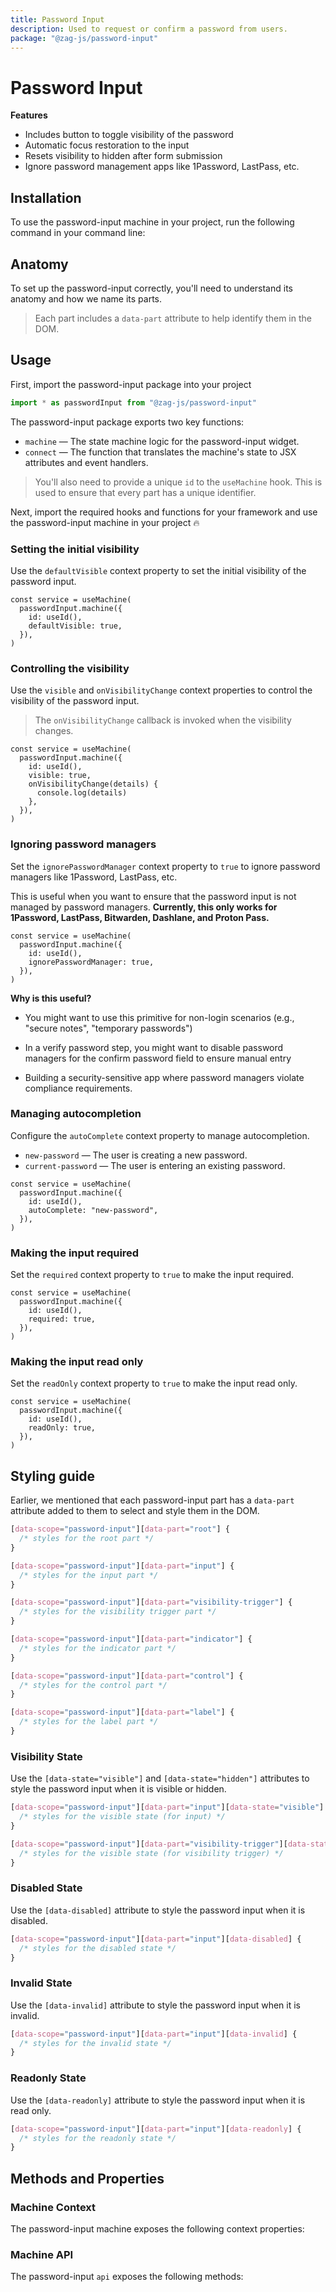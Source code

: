 ```yaml
---
title: Password Input
description: Used to request or confirm a password from users.
package: "@zag-js/password-input"
---
```


# Password Input

<Resources pkg="@zag-js/password-input" />

<Showcase id="PasswordInput" />

**Features**

- Includes button to toggle visibility of the password
- Automatic focus restoration to the input
- Resets visibility to hidden after form submission
- Ignore password management apps like 1Password, LastPass, etc.

## Installation

To use the password-input machine in your project, run the following command in
your command line:

<CodeSnippet id="password-input/installation.mdx" />

## Anatomy

To set up the password-input correctly, you'll need to understand its anatomy
and how we name its parts.

> Each part includes a `data-part` attribute to help identify them in the DOM.

<Anatomy id="password-input" />

## Usage

First, import the password-input package into your project

```jsx
import * as passwordInput from "@zag-js/password-input"
```

The password-input package exports two key functions:

- `machine` — The state machine logic for the password-input widget.
- `connect` — The function that translates the machine's state to JSX attributes
  and event handlers.

> You'll also need to provide a unique `id` to the `useMachine` hook. This is
> used to ensure that every part has a unique identifier.

Next, import the required hooks and functions for your framework and use the
password-input machine in your project 🔥

<CodeSnippet id="password-input/usage.mdx" />

### Setting the initial visibility

Use the `defaultVisible` context property to set the initial visibility of the
password input.

```tsx {4}
const service = useMachine(
  passwordInput.machine({
    id: useId(),
    defaultVisible: true,
  }),
)
```

### Controlling the visibility

Use the `visible` and `onVisibilityChange` context properties to control the
visibility of the password input.

> The `onVisibilityChange` callback is invoked when the visibility changes.

```tsx {4-6}
const service = useMachine(
  passwordInput.machine({
    id: useId(),
    visible: true,
    onVisibilityChange(details) {
      console.log(details)
    },
  }),
)
```

### Ignoring password managers

Set the `ignorePasswordManager` context property to `true` to ignore password
managers like 1Password, LastPass, etc.

This is useful when you want to ensure that the password input is not managed by
password managers. **Currently, this only works for 1Password, LastPass,
Bitwarden, Dashlane, and Proton Pass.**

```tsx {4}
const service = useMachine(
  passwordInput.machine({
    id: useId(),
    ignorePasswordManager: true,
  }),
)
```

**Why is this useful?**

- You might want to use this primitive for non-login scenarios (e.g., "secure
  notes", "temporary passwords")

- In a verify password step, you might want to disable password managers for the
  confirm password field to ensure manual entry

- Building a security-sensitive app where password managers violate compliance
  requirements.

### Managing autocompletion

Configure the `autoComplete` context property to manage autocompletion.

- `new-password` — The user is creating a new password.
- `current-password` — The user is entering an existing password.

```tsx {4}
const service = useMachine(
  passwordInput.machine({
    id: useId(),
    autoComplete: "new-password",
  }),
)
```

### Making the input required

Set the `required` context property to `true` to make the input required.

```tsx {4}
const service = useMachine(
  passwordInput.machine({
    id: useId(),
    required: true,
  }),
)
```

### Making the input read only

Set the `readOnly` context property to `true` to make the input read only.

```tsx {4}
const service = useMachine(
  passwordInput.machine({
    id: useId(),
    readOnly: true,
  }),
)
```

## Styling guide

Earlier, we mentioned that each password-input part has a `data-part` attribute
added to them to select and style them in the DOM.

```css
[data-scope="password-input"][data-part="root"] {
  /* styles for the root part */
}

[data-scope="password-input"][data-part="input"] {
  /* styles for the input part */
}

[data-scope="password-input"][data-part="visibility-trigger"] {
  /* styles for the visibility trigger part */
}

[data-scope="password-input"][data-part="indicator"] {
  /* styles for the indicator part */
}

[data-scope="password-input"][data-part="control"] {
  /* styles for the control part */
}

[data-scope="password-input"][data-part="label"] {
  /* styles for the label part */
}
```

### Visibility State

Use the `[data-state="visible"]` and `[data-state="hidden"]` attributes to style
the password input when it is visible or hidden.

```css
[data-scope="password-input"][data-part="input"][data-state="visible"] {
  /* styles for the visible state (for input) */
}

[data-scope="password-input"][data-part="visibility-trigger"][data-state="visible"] {
  /* styles for the visible state (for visibility trigger) */
}
```

### Disabled State

Use the `[data-disabled]` attribute to style the password input when it is
disabled.

```css
[data-scope="password-input"][data-part="input"][data-disabled] {
  /* styles for the disabled state */
}
```

### Invalid State

Use the `[data-invalid]` attribute to style the password input when it is
invalid.

```css
[data-scope="password-input"][data-part="input"][data-invalid] {
  /* styles for the invalid state */
}
```

### Readonly State

Use the `[data-readonly]` attribute to style the password input when it is read
only.

```css
[data-scope="password-input"][data-part="input"][data-readonly] {
  /* styles for the readonly state */
}
```

## Methods and Properties

### Machine Context

The password-input machine exposes the following context properties:

<ContextTable name="password-input" />

### Machine API

The password-input `api` exposes the following methods:

<ApiTable name="password-input" />
